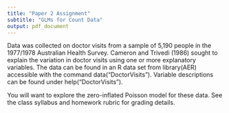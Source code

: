 ---
title: "Paper 2 Assignment"
subtitle: "GLMs for Count Data"
output: pdf_document
---

Data was collected on doctor visits from a sample of 5,190 people in the 1977/1978 Australian Health Survey. Cameron and Trivedi (1986) sought to explain the variation in doctor visits using one or more explanatory variables. The data can be found in an R data set from library(AER) accessible with the command data("DoctorVisits"). Variable descriptions can be found under help("DoctorVisits").

You will want to explore the zero-inflated Poisson model for these data. See the class syllabus and homework rubric for grading details.

<!-- In this paper, explore the use of a zero-inflated model for this data. Begin with a histogram of the number of visits, some exploratory data analyses, and fitting several models. Summarize your results. -->
